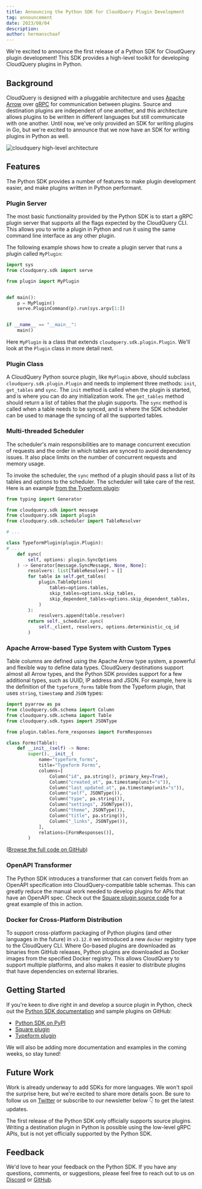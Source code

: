 ```yaml
---
title: Announcing the Python SDK for CloudQuery Plugin Development
tag: announcement
date: 2023/08/04
description:
author: hermanschaaf
---
```



<BlogHeader/>

We're excited to announce the first release of a Python SDK for CloudQuery plugin development! This SDK provides a high-level toolkit for developing CloudQuery plugins in Python.

## Background

CloudQuery is designed with a pluggable architecture and uses [Apache Arrow](https://arrow.apache.org/) over [gRPC](https://grpc.io/) for communication between plugins. Source and destination plugins are independent of one another, and this architecture allows plugins to be written in different languages but still communicate with one another. Until now, we've only provided an SDK for writing plugins in Go, but we're excited to announce that we now have an SDK for writing plugins in Python as well.

![cloudquery high-level architecture](/images/cloudquery-architecture.png)

## Features

The Python SDK provides a number of features to make plugin development easier, and make plugins written in Python performant.

### Plugin Server

The most basic functionality provided by the Python SDK is to start a gRPC plugin server that supports all the flags expected by the CloudQuery CLI. This allows you to write a plugin in Python and run it using the same command line interface as any other plugin.

The following example shows how to create a plugin server that runs a plugin called `MyPlugin`:

```python
import sys
from cloudquery.sdk import serve

from plugin import MyPlugin


def main():
    p = MyPlugin()
    serve.PluginCommand(p).run(sys.argv[1:])


if __name__ == "__main__":
    main()
```

Here `MyPlugin` is a class that extends `cloudquery.sdk.plugin.Plugin`. We'll look at the `Plugin` class in more detail next.

### Plugin Class

A CloudQuery Python source plugin, like `MyPlugin` above, should subclass `cloudquery.sdk.plugin.Plugin` and needs to implement three methods: `init`, `get_tables` and `sync`. The `init` method is called when the plugin is started, and is where you can do any initialization work. The `get_tables` method should return a list of tables that the plugin supports. The `sync` method is called when a table needs to be synced, and is where the SDK scheduler can be used to manage the syncing of all the supported tables.

### Multi-threaded Scheduler

The scheduler's main responsibilities are to manage concurrent execution of requests and the order in which tables are synced to avoid dependency issues. It also place limits on the number of concurrent requests and memory usage.

To invoke the scheduler, the `sync` method of a plugin should pass a list of its tables and options to the scheduler. The scheduler will take care of the rest. Here is an example [from the Typeform plugin](https://github.com/cloudquery/cloudquery/blob/main/plugins/source/typeform/plugin/plugin.py):

```python
from typing import Generator

from cloudquery.sdk import message
from cloudquery.sdk import plugin
from cloudquery.sdk.scheduler import TableResolver

# ...

class TypeformPlugin(plugin.Plugin):
# ...
    def sync(
        self, options: plugin.SyncOptions
    ) -> Generator[message.SyncMessage, None, None]:
        resolvers: list[TableResolver] = []
        for table in self.get_tables(
            plugin.TableOptions(
                tables=options.tables,
                skip_tables=options.skip_tables,
                skip_dependent_tables=options.skip_dependent_tables,
            )
        ):
            resolvers.append(table.resolver)
        return self._scheduler.sync(
            self._client, resolvers, options.deterministic_cq_id
        )
```

### Apache Arrow-based Type System with Custom Types

Table columns are defined using the Apache Arrow type system, a powerful and flexible way to define data types. CloudQuery destinations support almost all Arrow types, and the Python SDK provides support for a few additional types, such as UUID, IP address and JSON. For example, here is the definition of the `typeform_forms` table from the Typeform plugin, that uses `string`, `timestamp` and `JSON` types:

```python
import pyarrow as pa
from cloudquery.sdk.schema import Column
from cloudquery.sdk.schema import Table
from cloudquery.sdk.types import JSONType

from plugin.tables.form_responses import FormResponses

class Forms(Table):
    def __init__(self) -> None:
        super().__init__(
            name="typeform_forms",
            title="Typeform Forms",
            columns=[
                Column("id", pa.string(), primary_key=True),
                Column("created_at", pa.timestamp(unit="s")),
                Column("last_updated_at", pa.timestamp(unit="s")),
                Column("self", JSONType()),
                Column("type", pa.string()),
                Column("settings", JSONType()),
                Column("theme", JSONType()),
                Column("title", pa.string()),
                Column("_links", JSONType()),
            ],
            relations=[FormResponses()],
        )
```

([Browse the full code on GitHub](https://github.com/cloudquery/cloudquery/blob/main/plugins/source/typeform/plugin/tables/forms.py))

### OpenAPI Transformer

The Python SDK introduces a transformer that can convert fields from an OpenAPI specification into CloudQuery-compatible table schemas. This can greatly reduce the manual work needed to develop plugins for APIs that have an OpenAPI spec. Check out the [Square plugin source code](https://github.com/cloudquery/cloudquery/blob/main/plugins/source/square/plugin/tables/bookings.py) for a great example of this in action.

### Docker for Cross-Platform Distribution

To support cross-platform packaging of Python plugins (and other languages in the future) in `v3.12.0` we introduced a new `docker` registry type to the CloudQuery CLI. Where Go-based plugins are downloaded as binaries from GitHub releases, Python plugins are downloaded as Docker images from the specified Docker registry. This allows CloudQuery to support multiple platforms, and also makes it easier to distribute plugins that have dependencies on external libraries.

## Getting Started

If you're keen to dive right in and develop a source plugin in Python, check out the [Python SDK documentation](https://github.com/cloudquery/plugin-sdk-python) and sample plugins on GitHub:
 - [Python SDK on PyPI](https://pypi.org/project/cloudquery-plugin-sdk/)
 - [Square plugin](https://github.com/cloudquery/cloudquery/tree/main/plugins/source/square)
 - [Typeform plugin](https://github.com/cloudquery/cloudquery/tree/main/plugins/source/typeform)

We will also be adding more documentation and examples in the coming weeks, so stay tuned!

## Future Work

Work is already underway to add SDKs for more languages. We won't spoil the surprise here, but we're excited to share more details soon. Be sure to follow us on [Twitter](https://twitter.com/cloudqueryio) or subscribe to our newsletter below 👇 to get the latest updates.

The first release of the Python SDK only officially supports source plugins. Writing a destination plugin in Python is possible using the low-level gRPC APIs, but is not yet officially supported by the Python SDK.

## Feedback

We'd love to hear your feedback on the Python SDK. If you have any questions, comments, or suggestions, please feel free to reach out to us on [Discord](https://cloudquery.io/discord) or [GitHub](https://github.com/cloudquery/plugin-sdk-python).
